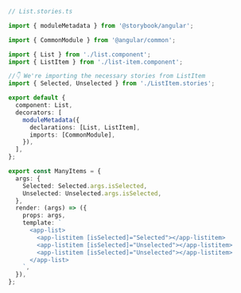 ```ts
// List.stories.ts

import { moduleMetadata } from '@storybook/angular';

import { CommonModule } from '@angular/common';

import { List } from './list.component';
import { ListItem } from './list-item.component';

//👇 We're importing the necessary stories from ListItem
import { Selected, Unselected } from './ListItem.stories';

export default {
  component: List,
  decorators: [
    moduleMetadata({
      declarations: [List, ListItem],
      imports: [CommonModule],
    }),
  ],
};

export const ManyItems = {
  args: {
    Selected: Selected.args.isSelected,
    Unselected: Unselected.args.isSelected,
  },
  render: (args) => ({
    props: args,
    template: `
      <app-list>
        <app-listitem [isSelected]="Selected"></app-listitem>
        <app-listitem [isSelected]="Unselected"></app-listitem>
        <app-listitem [isSelected]="Unselected"></app-listitem>
      </app-list>
    `,
  }),
};
```
